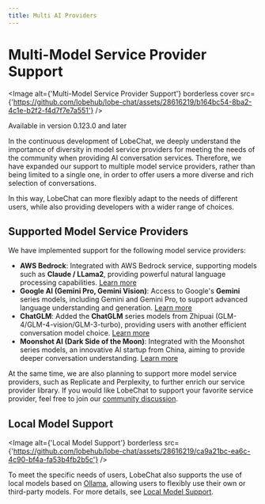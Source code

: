 ```yaml
---
title: Multi AI Providers
---
```


# Multi-Model Service Provider Support

<Image alt={'Multi-Model Service Provider Support'} borderless cover src={'https://github.com/lobehub/lobe-chat/assets/28616219/b164bc54-8ba2-4c1e-b2f2-f4d7f7e7a551'} />

<Callout>Available in version 0.123.0 and later</Callout>

In the continuous development of LobeChat, we deeply understand the importance of diversity in model service providers for meeting the needs of the community when providing AI conversation services. Therefore, we have expanded our support to multiple model service providers, rather than being limited to a single one, in order to offer users a more diverse and rich selection of conversations.

In this way, LobeChat can more flexibly adapt to the needs of different users, while also providing developers with a wider range of choices.

## Supported Model Service Providers

We have implemented support for the following model service providers:

- **AWS Bedrock**: Integrated with AWS Bedrock service, supporting models such as **Claude / LLama2**, providing powerful natural language processing capabilities. [Learn more](https://aws.amazon.com/cn/bedrock)
- **Google AI (Gemini Pro, Gemini Vision)**: Access to Google's **Gemini** series models, including Gemini and Gemini Pro, to support advanced language understanding and generation. [Learn more](https://deepmind.google/technologies/gemini/)
- **ChatGLM**: Added the **ChatGLM** series models from Zhipuai (GLM-4/GLM-4-vision/GLM-3-turbo), providing users with another efficient conversation model choice. [Learn more](https://www.zhipuai.cn/)
- **Moonshot AI (Dark Side of the Moon)**: Integrated with the Moonshot series models, an innovative AI startup from China, aiming to provide deeper conversation understanding. [Learn more](https://www.moonshot.cn/)

At the same time, we are also planning to support more model service providers, such as Replicate and Perplexity, to further enrich our service provider library. If you would like LobeChat to support your favorite service provider, feel free to join our [community discussion](https://github.com/lobehub/lobe-chat/discussions/1284).

## Local Model Support

<Image alt={'Local Model Support'} borderless src={'https://github.com/lobehub/lobe-chat/assets/28616219/ca9a21bc-ea6c-4c90-bf4a-fa53b4fb2b5c'} />

To meet the specific needs of users, LobeChat also supports the use of local models based on [Ollama](https://ollama.ai), allowing users to flexibly use their own or third-party models. For more details, see [Local Model Support](/en/usage/features/local-llm).
